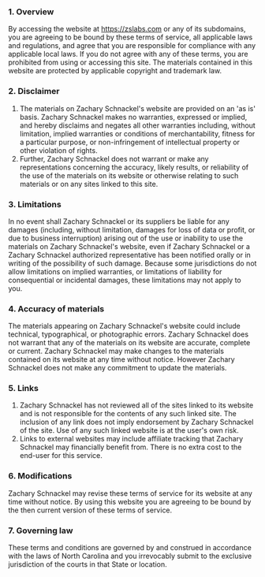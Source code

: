 ### 1\. Overview

By accessing the website at https://zslabs.com or any of its subdomains, you are agreeing to be bound by these terms of service, all applicable laws and regulations, and agree that you are responsible for compliance with any applicable local laws. If you do not agree with any of these terms, you are prohibited from using or accessing this site. The materials contained in this website are protected by applicable copyright and trademark law.

### 2\. Disclaimer

1.  The materials on Zachary Schnackel's website are provided on an 'as is' basis. Zachary Schnackel makes no warranties, expressed or implied, and hereby disclaims and negates all other warranties including, without limitation, implied warranties or conditions of merchantability, fitness for a particular purpose, or non-infringement of intellectual property or other violation of rights.
2.  Further, Zachary Schnackel does not warrant or make any representations concerning the accuracy, likely results, or reliability of the use of the materials on its website or otherwise relating to such materials or on any sites linked to this site.

### 3\. Limitations

In no event shall Zachary Schnackel or its suppliers be liable for any damages (including, without limitation, damages for loss of data or profit, or due to business interruption) arising out of the use or inability to use the materials on Zachary Schnackel's website, even if Zachary Schnackel or a Zachary Schnackel authorized representative has been notified orally or in writing of the possibility of such damage. Because some jurisdictions do not allow limitations on implied warranties, or limitations of liability for consequential or incidental damages, these limitations may not apply to you.

### 4\. Accuracy of materials

The materials appearing on Zachary Schnackel's website could include technical, typographical, or photographic errors. Zachary Schnackel does not warrant that any of the materials on its website are accurate, complete or current. Zachary Schnackel may make changes to the materials contained on its website at any time without notice. However Zachary Schnackel does not make any commitment to update the materials.

### 5\. Links

1.  Zachary Schnackel has not reviewed all of the sites linked to its website and is not responsible for the contents of any such linked site. The inclusion of any link does not imply endorsement by Zachary Schnackel of the site. Use of any such linked website is at the user's own risk.
2.  Links to external websites may include affiliate tracking that Zachary Schnackel may financially benefit from. There is no extra cost to the end-user for this service.

### 6\. Modifications

Zachary Schnackel may revise these terms of service for its website at any time without notice. By using this website you are agreeing to be bound by the then current version of these terms of service.

### 7\. Governing law

These terms and conditions are governed by and construed in accordance with the laws of North Carolina and you irrevocably submit to the exclusive jurisdiction of the courts in that State or location.
